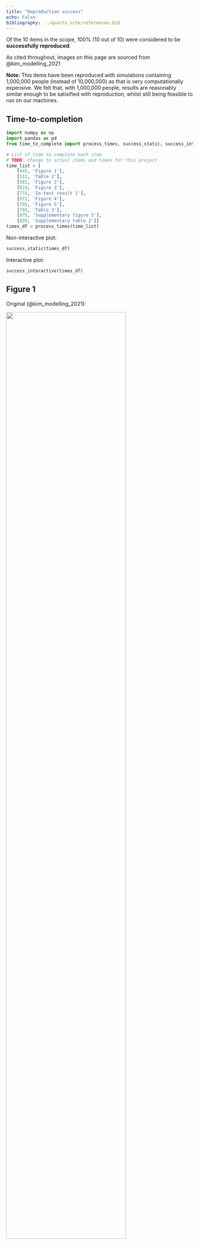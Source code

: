 ```yaml
---
title: "Reproduction success"
echo: False
bibliography: ../quarto_site/references.bib
---
```


Of the 10 items in the scope, 100% (10 out of 10) were considered to be **successfully reproduced**.

As cited throughout, images on this page are sourced from @kim_modelling_2021

**Note:** This items have been reproduced with simulations containing 1,000,000 people (instead of 10,000,000) as that is very computationally expensive. We felt that, with 1,000,000 people, results are reasonably similar enough to be satisified with reproduction, whilst still being feasible to run on our machines.

## Time-to-completion

```python
import numpy as np
import pandas as pd
from time_to_complete import process_times, success_static, success_interactive

# List of time to complete each item
# TODO: Change to actual items and times for this project
time_list = [
    [445, 'Figure 1'],
    [511, 'Table 2'],
    [581, 'Figure 2'],
    [619, 'Figure 3'],
    [774, 'In-text result 1'],
    [672, 'Figure 4'],
    [785, 'Figure 5'],
    [793, 'Table 3'],
    [875, 'Supplementary figure 3'],
    [839, 'Supplementary table 2']]
times_df = process_times(time_list)
```

Non-interactive plot:

```python
success_static(times_df)
```

Interactive plot:

```python
success_interactive(times_df)
```

## Figure 1

<!-- TODO: Add these
**Consensus: Not reproduced / Successfully reproduced** -->

Original (@kim_modelling_2021):

![](../original_study/fig1.PNG){width=80% fig-align="center" .lightbox}

Reproduction:

![](../reproduction/output/fig1.png){width=80% fig-align="center" .lightbox}

## Table 2

Original (@kim_modelling_2021):

![](../original_study/tab2.PNG){fig-align="center" .lightbox}

Reproduction:

```python
pd.read_csv('../reproduction/output/tab2.csv')
```

## Figure 2

Original (@kim_modelling_2021):

![](../original_study/fig2.PNG){width=80% fig-align="center" .lightbox}

Reproduction:

![](../reproduction/output/fig2.png){width=80% fig-align="center" .lightbox}

## Figure 3

Original (@kim_modelling_2021):

![](../original_study/fig3.PNG){width=80% fig-align="center" .lightbox}

Reproduction:

![](../reproduction/output/fig3.png){width=80% fig-align="center" .lightbox}

## In-text result 1

In bold are the items not captured in Table 3 or Figure 3:

"Suspending ultrasound scans in the surveillance cohort could result in 9 (0.4% increase) additional AAA-related deaths if scans were suspended for one year (Table 3, Fig 3). Of these, **2 (1% increase) are in the sub-group measuring 4.5–4.9 cm** at the start of the pandemic and **7 (8% increase) in the sub-group measuring 5.0–5.4 cm**; **<0.1 are in the 3.0–4.4 cm sub-group**. More pronounced effects are evident for suspension for two years and beyond. Suspending surveillance for two years could result in 40 excess AAA-related deaths overall; a 1.9% increase over the lifetime of the surveillance cohort. Of these, **1 is in the 3.0–4.4 cm sub-group and 17 (7% increase) in the 4.5–4.9cm sub-group**. However, the remaining **22 excess deaths are in the 5.0–5.4cm range, corresponding to a 24% increase** in AAA-related deaths in this sub-group."

Reproduction:

```python
pd.read_csv('../reproduction/output/intext1.csv')
```

## Figure 4

Original (@kim_modelling_2021):

![](../original_study/fig4.PNG){width=80% fig-align="center" .lightbox}

Reproduction:

![](../reproduction/output/fig4.png){width=80% fig-align="center" .lightbox}

## Figure 5

Original (@kim_modelling_2021):

![](../original_study/fig5.PNG){width=80% fig-align="center" .lightbox}

Reproduction:

![](../reproduction/output/fig5.png){width=80% fig-align="center" .lightbox}

## Table 3

Original (@kim_modelling_2021):

![](../original_study/tab3.PNG){width=100% fig-align="center" .lightbox}

Reproduction:

```python
pd.read_csv('../reproduction/output/tab3.csv')
```

## Supplementary figure 3

Original (@kim_modelling_2021):

![](../original_study/sup_fig3_crop.png){width=80% fig-align="center" .lightbox}

Reproduction:

![](../reproduction/output/supfig3.png){width=80% fig-align="center" .lightbox}

## Supplementary table 2

Original (@kim_modelling_2021):

![](../original_study/sup_tab2.png){width=100% fig-align="center" .lightbox}

Reproduction:

```python
pd.read_csv('../reproduction/output/suptab2.csv')
```